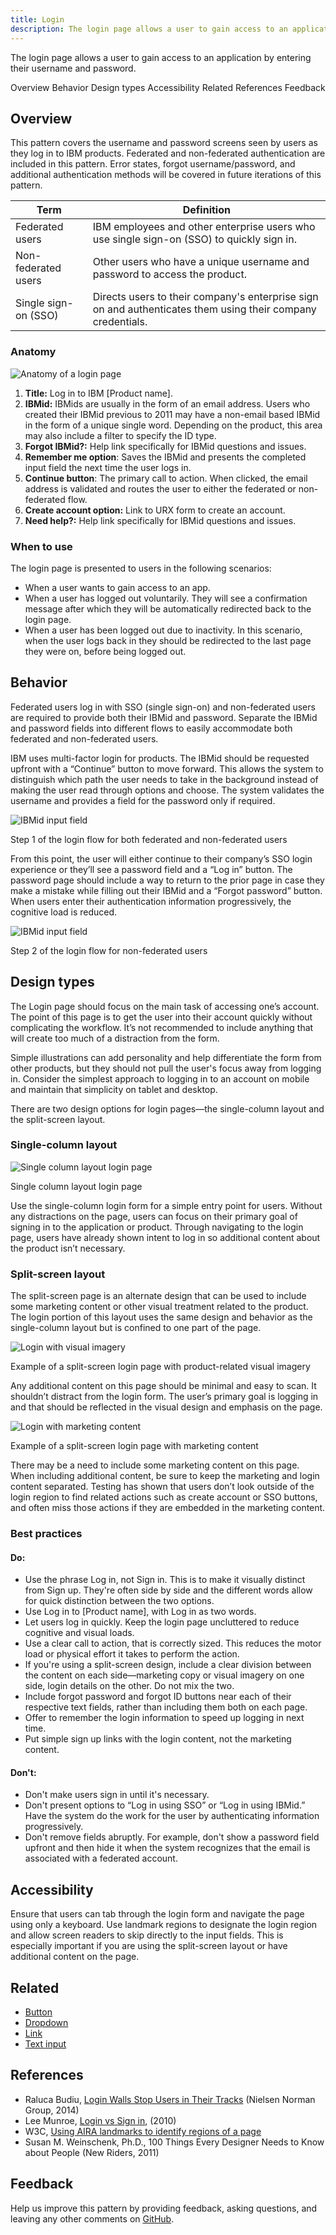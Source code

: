 ```yaml
---
title: Login
description: The login page allows a user to gain access to an application by entering their username and password.
---
```


<PageDescription>

The login page allows a user to gain access to an application by entering their username and password.

</PageDescription>

<AnchorLinks>

<AnchorLink>Overview</AnchorLink>
<AnchorLink>Behavior</AnchorLink>
<AnchorLink>Design types</AnchorLink>
<AnchorLink>Accessibility</AnchorLink>
<AnchorLink>Related</AnchorLink>
<AnchorLink>References</AnchorLink>
<AnchorLink>Feedback</AnchorLink>

</AnchorLinks>

## Overview

This pattern covers the username and password screens seen by users as they log in to IBM products. Federated and non-federated authentication are included in this pattern. Error states, forgot username/password, and additional authentication methods will be covered in future iterations of this pattern.

| Term                 | Definition                                                                                                  |
| -------------------- | ----------------------------------------------------------------------------------------------------------- |
| Federated users      | IBM employees and other enterprise users who use single sign-on (SSO) to quickly sign in.                   |
| Non-federated users  | Other users who have a unique username and password to access the product.                                  |
| Single sign-on (SSO) | Directs users to their company's enterprise sign on and authenticates them using their company credentials. |

### Anatomy

<Row>
<Column colLg={12}>

![Anatomy of a login page](/images/Login_anatomy.png)

</Column>
</Row>

1. **Title:** Log in to IBM [Product name].
1. **IBMid:** IBMids are usually in the form of an email address. Users who created their IBMid previous to 2011 may have a non-email based IBMid in the form of a unique single word. Depending on the product, this area may also include a filter to specify the ID type.
1. **Forgot IBMid?:** Help link specifically for IBMid questions and issues.
1. **Remember me option**: Saves the IBMid and presents the completed input field the next time the user logs in.
1. **Continue button**: The primary call to action. When clicked, the email address is validated and routes the user to either the federated or non-federated flow.
1. **Create account option:** Link to URX form to create an account.
1. **Need help?:** Help link specifically for IBMid questions and issues.

### When to use

The login page is presented to users in the following scenarios:

- When a user wants to gain access to an app.
- When a user has logged out voluntarily. They will see a confirmation message after which they will be automatically redirected back to the login page.
- When a user has been logged out due to inactivity. In this scenario, when the user logs back in they should be redirected to the last page they were on, before being logged out.

## Behavior

Federated users log in with SSO (single sign-on) and non-federated users are required to provide both their IBMid and password. Separate the IBMid and password fields into different flows to easily accommodate both federated and non-federated users.

IBM uses multi-factor login for products. The IBMid should be requested upfront with a “Continue” button to move forward. This allows the system to distinguish which path the user needs to take in the background instead of making the user read through options and choose. The system validates the username and provides a field for the password only if required.

<Row>
<Column colLg={8}>

![IBMid input field](/images/IBMid_field.png)

<Caption>
  Step 1 of the login flow for both federated and non-federated users
</Caption>

</Column>
</Row>

From this point, the user will either continue to their company’s SSO login experience or they’ll see a password field and a “Log in” button. The password page should include a way to return to the prior page in case they make a mistake while filling out their IBMid and a “Forgot password” button. When users enter their authentication information progressively, the cognitive load is reduced.

<Row>
<Column colLg={8}>

![IBMid input field](/images/Login_password_field.png)

<Caption>Step 2 of the login flow for non-federated users</Caption>

</Column>
</Row>

## Design types

The Login page should focus on the main task of accessing one’s account. The point of this page is to get the user into their account quickly without complicating the workflow. It’s not recommended to include anything that will create too much of a distraction from the form.

Simple illustrations can add personality and help differentiate the form from other products, but they should not pull the user's focus away from logging in. Consider the simplest approach to logging in to an account on mobile and maintain that simplicity on tablet and desktop.

There are two design options for login pages—the single-column layout and the split-screen layout.

### Single-column layout

<Row>
<Column colLg={12}>

![Single column layout login page](/images/single_Col_login.png)

<Caption>Single column layout login page</Caption>

</Column>
</Row>

Use the single-column login form for a simple entry point for users. Without any distractions on the page, users can focus on their primary goal of signing in to the application or product. Through navigating to the login page, users have already shown intent to log in so additional content about the product isn’t necessary.

### Split-screen layout

The split-screen page is an alternate design that can be used to include some marketing content or other visual treatment related to the product. The login portion of this layout uses the same design and behavior as the single-column layout but is confined to one part of the page.

<Row>
<Column colLg={12}>

![Login with visual imagery](/images/Login_with_graphic.png)

<Caption>
  Example of a split-screen login page with product-related visual imagery
</Caption>

</Column>
</Row>

Any additional content on this page should be minimal and easy to scan. It shouldn’t distract from the login form. The user’s primary goal is logging in and that should be reflected in the visual design and emphasis on the page.

<Row>
<Column colLg={12}>

![Login with marketing content](/images/Login_marketing_material.png)

<Caption>Example of a split-screen login page with marketing content</Caption>

</Column>
</Row>

There may be a need to include some marketing content on this page. When including additional content, be sure to keep the marketing and login content separated. Testing has shown that users don’t look outside of the login region to find related actions such as create account or SSO buttons, and often miss those actions if they are embedded in the marketing content.

### Best practices

#### Do:

- Use the phrase Log in, not Sign in. This is to make it visually distinct from Sign up. They're often side by side and the different words allow for quick distinction between the two options.
- Use Log in to [Product name], with Log in as two words.
- Let users log in quickly. Keep the login page uncluttered to reduce cognitive and visual loads.
- Use a clear call to action, that is correctly sized. This reduces the motor load or physical effort it takes to perform the action.
- If you're using a split-screen design, include a clear division between the content on each side—marketing copy or visual imagery on one side, login details on the other. Do not mix the two.
- Include forgot password and forgot ID buttons near each of their respective text fields, rather than including them both on each page.
- Offer to remember the login information to speed up logging in next time.
- Put simple sign up links with the login content, not the marketing content.

#### Don't:

- Don't make users sign in until it's necessary.
- Don't present options to “Log in using SSO” or “Log in using IBMid.” Have the system do the work for the user by authenticating information progressively.
- Don't remove fields abruptly. For example, don't show a password field upfront and then hide it when the system recognizes that the email is associated with a federated account.

## Accessibility

Ensure that users can tab through the login form and navigate the page using only a keyboard. Use landmark regions to designate the login region and allow screen readers to skip directly to the input fields. This is especially important if you are using the split-screen layout or have additional content on the page.

## Related

- [Button](https://www.carbondesignsystem.com/components/button/code)
- [Dropdown](https://www.carbondesignsystem.com/components/dropdown/code)
- [Link](https://www.carbondesignsystem.com/components/link/code)
- [Text input](https://www.carbondesignsystem.com/components/text-input/code)

## References

- Raluca Budiu, [Login Walls Stop Users in Their Tracks](https://www.nngroup.com/articles/login-walls/) (Nielsen Norman Group, 2014)
- Lee Munroe, [Login vs Sign in](https://www.leemunroe.com/login-vs-signin/), (2010)
- W3C, [Using AIRA landmarks to identify regions of a page](https://www.w3.org/TR/WCAG20-TECHS/ARIA11.html)
- Susan M. Weinschenk, Ph.D., 100 Things Every Designer Needs to Know about People (New Riders, 2011)

## Feedback

Help us improve this pattern by providing feedback, asking questions, and leaving any other comments on [GitHub](https://github.com/carbon-design-system/carbon-website/issues/new?assignees=&labels=feedback&template=feedback.md).
